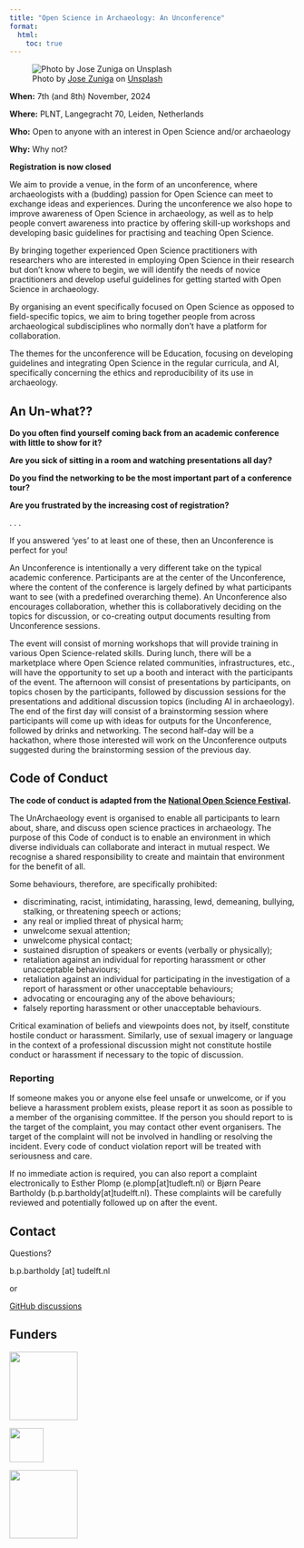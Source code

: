 ```yaml
---
title: "Open Science in Archaeology: An Unconference"
format: 
  html: 
    toc: true
---
```


![Photo by <a href="https://unsplash.com/@jramiroz98?utm_content=creditCopyText&utm_medium=referral&utm_source=unsplash">Jose Zuniga</a> on <a href="https://unsplash.com/photos/bikes-on-bridge-oaBLgCmm9NI?utm_content=creditCopyText&utm_medium=referral&utm_source=unsplash">Unsplash</a>](https://images.unsplash.com/photo-1576025816600-756e7df7d0b4?q=80&w=1974&auto=format&fit=crop&ixlib=rb-4.0.3&ixid=M3wxMjA3fDB8MHxwaG90by1wYWdlfHx8fGVufDB8fHx8fA%3D%3D){.crop}


::: {.callout}

**When:** 7th (and 8th) November, 2024

**Where:** PLNT, Langegracht 70, Leiden, Netherlands

**Who:** Open to anyone with an interest in Open Science and/or archaeology

**Why:** Why not?

**Registration is now closed**

:::

We aim to provide a venue, in the form of an unconference, where archaeologists with a (budding) passion
for Open Science can meet to exchange ideas and experiences. During the unconference we also hope to
improve awareness of Open Science in archaeology, as well as to help people convert awareness into
practice by offering skill-up workshops and developing basic guidelines for practising and teaching Open Science.

By bringing together experienced Open Science practitioners with researchers who are interested in employing
Open Science in their research but don’t know where to begin, we will identify the needs of novice
practitioners and develop useful guidelines for getting started with Open Science in archaeology.

By organising an event specifically focused on Open Science as opposed to field-specific topics,
we aim to bring together people from across archaeological subdisciplines who normally don’t have
a platform for collaboration. 

The themes for the unconference will be Education, focusing on developing
guidelines and integrating Open Science in the regular curricula, and AI, specifically concerning the
ethics and reproducibility of its use in archaeology.



## An Un-what??

::: {.questions}
**Do you often find yourself coming back from an academic conference with little to show for it?**

**Are you sick of sitting in a room and watching presentations all day?**

**Do you find the networking to be the most important part of a conference tour?**

**Are you frustrated by the increasing cost of registration?**

. . .

:::

If you answered 'yes' to at least one of these, then an Unconference is perfect for you!

An Unconference is intentionally a very different take on the typical academic conference.
Participants are at the center of the Unconference, where the content of the conference
is largely defined by what participants want to see (with a predefined overarching theme).
An Unconference also encourages collaboration, whether this is collaboratively deciding on
the topics for discussion, or co-creating output documents resulting from Unconference
sessions.

The event will consist of morning workshops that will provide training in various
Open Science-related skills. During lunch, there will be a marketplace where Open Science
related communities, infrastructures, etc., will have the opportunity to set up a booth and
interact with the participants of the event. The afternoon will consist of presentations by
participants, on topics chosen by the participants, followed by discussion sessions for the
presentations and additional discussion topics (including AI in archaeology). The end of the
first day will consist of a brainstorming session where participants will come up with ideas
for outputs for the Unconference, followed by drinks and networking. The second half-day will
be a hackathon, where those interested will work on the Unconference outputs suggested during
the brainstorming session of the previous day.

## Code of Conduct

**The code of conduct is adapted from the 
[National Open Science Festival](https://www.opensciencefestival.nl/en/code-of-conduct).**

The UnArchaeology event is organised to enable all participants to learn about,
share, and discuss open science practices in archaeology. The purpose of this
Code of conduct is to enable an environment in which diverse individuals can
collaborate and interact in mutual respect. We recognise a shared responsibility to
create and maintain that environment for the benefit of all.

Some behaviours, therefore, are specifically prohibited:

- discriminating, racist, intimidating, harassing, lewd, demeaning, bullying, stalking, or threatening speech or actions;
- any real or implied threat of physical harm;
- unwelcome sexual attention;
- unwelcome physical contact;
- sustained disruption of speakers or events (verbally or physically);
- retaliation against an individual for reporting harassment or other unacceptable behaviours;
- retaliation against an individual for participating in the investigation of a report of harassment or other unacceptable behaviours;
- advocating or encouraging any of the above behaviours;
- falsely reporting harassment or other unacceptable behaviours.

Critical examination of beliefs and viewpoints does not, by itself, constitute
hostile conduct or harassment. Similarly, use of sexual imagery or language in
the context of a professional discussion might not constitute hostile conduct or
harassment if necessary to the topic of discussion.

### Reporting

If someone makes you or anyone else feel unsafe or unwelcome, or if you believe a
harassment problem exists, please report it as soon as possible to a member of the
organising committee. If the person you should report to is the target of the
complaint, you may contact other event organisers. The target of the complaint will
not be involved in handling or resolving the incident. Every code of conduct
violation report will be treated with seriousness and care.

If no immediate action is required, you can also report a complaint electronically
to Esther Plomp (e.plomp[at]tudleft.nl) or Bjørn Peare Bartholdy (b.p.bartholdy[at]tudelft.nl).
These complaints will be carefully reviewed and potentially followed up on after
the event.

## Contact

Questions?

b.p.bartholdy [at] tudelft.nl

or 

[GitHub discussions](https://github.com/bbartholdy/unarchaeology.nl/discussions)

## Funders

[![](/images/osnl-logo.png){height="120"}](https://www.openscience.nl/en)

[![](/images/archonline-logo-lc-2.svg){height="60"}](https://www.archonline.nl/)

[![](/images/sails-logo-2.png){height="120"}](https://www.universiteitleiden.nl/en/sails)
